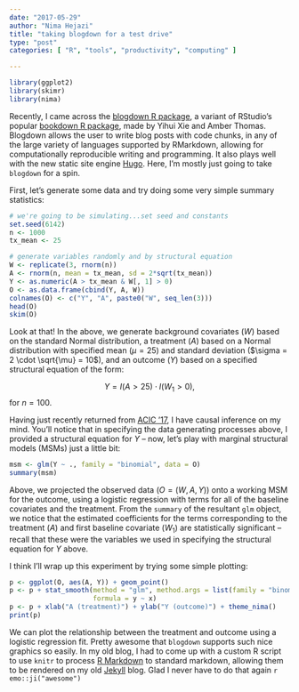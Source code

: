 ```yaml
---
date: "2017-05-29"
author: "Nima Hejazi"
title: "taking blogdown for a test drive"
type: "post"
categories: [ "R", "tools", "productivity", "computing" ]

---
```


```r
library(ggplot2)
library(skimr)
library(nima)
```

Recently, I came across the [blogdown R
package](https://bookdown.org/yihui/blogdown/), a variant of RStudio's popular
[bookdown R package](https://bookdown.org/yihui/bookdown/), made by Yihui Xie
and Amber Thomas. Blogdown allows the user to write blog posts with code chunks,
in any of the large variety of languages supported by RMarkdown, allowing for
computationally reproducible writing and programming. It also plays well with
the new static site engine [Hugo](https://gohugo.io/). Here, I'm mostly just
going to take `blogdown` for a spin.

First, let's generate some data and try doing some very simple summary
statistics:


```r
# we're going to be simulating...set seed and constants
set.seed(6142)
n <- 1000
tx_mean <- 25

# generate variables randomly and by structural equation
W <- replicate(3, rnorm(n))
A <- rnorm(n, mean = tx_mean, sd = 2*sqrt(tx_mean))
Y <- as.numeric(A > tx_mean & W[, 1] > 0)
O <- as.data.frame(cbind(Y, A, W))
colnames(O) <- c("Y", "A", paste0("W", seq_len(3)))
head(O)
skim(O)
```

Look at that! In the above, we generate background covariates ($W$) based on the
standard Normal distribution, a treatment ($A$) based on a Normal distribution
with specified mean ($\mu = 25$) and standard deviation
($\sigma = 2 \cdot \sqrt{\mu} = 10$), and an outcome ($Y$) based on a specified
structural equation of the form:

$$Y = I(A > 25) \cdot I(W_1 > 0),$$ for $n = 100$.

Having just recently returned from [ACIC '17](http://causal.unc.edu/acic2017/),
I have causal inference on my mind. You'll notice that in specifying the data
generating processes above, I provided a structural equation for $Y$ -- now,
let's play with marginal structural models (MSMs) just a little bit:

```r
msm <- glm(Y ~ ., family = "binomial", data = O)
summary(msm)
```

Above, we projected the observed data ($O = (W, A, Y)$) onto a working MSM for
the outcome, using a logistic regression with terms for all of the baseline
covariates and the treatment. From the `summary` of the resultant `glm` object,
we notice that the estimated coefficients for the terms corresponding to the
treatment ($A$) and first baseline covariate ($W_1$) are statistically
significant -- recall that these were the variables we used in specifying the
structural equation for $Y$ above.

I think I'll wrap up this experiment by trying some simple plotting:

```r
p <- ggplot(O, aes(A, Y)) + geom_point()
p <- p + stat_smooth(method = "glm", method.args = list(family = "binomial"),
                     formula = y ~ x)
p <- p + xlab("A (treatment)") + ylab("Y (outcome)") + theme_nima()
print(p)
```

We can plot the relationship between the treatment and outcome using a logistic
regression fit. Pretty awesome that `blogdown` supports such nice graphics so
easily. In my old blog, I had to come up with a custom R script to use `knitr`
to process [R Markdown](http://rmarkdown.rstudio.com/) to standard markdown,
allowing them to be rendered on my old [Jekyll](https://jekyllrb.com/) blog.
Glad I never have to do that again `r emo::ji("awesome")`
